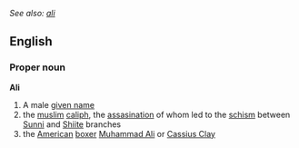 ''See also: [[ali]]''
==English==
===Proper noun===
'''Ali'''
# A male [[given name]]
# the [[muslim]] [[caliph]], the [[assasination]] of whom led to the [[schism]] between [[Sunni]] and [[Shiite]] branches
# the [[American]] [[boxer]] [[Muhammad Ali]] or [[Cassius Clay]]